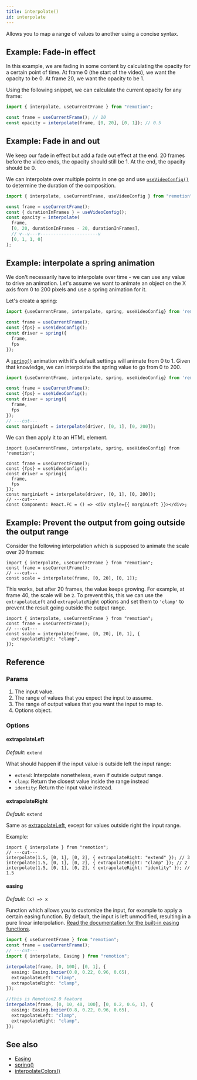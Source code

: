 ```yaml
---
title: interpolate()
id: interpolate
---
```



<YouTube
  minutes={6}
  href="https://www.youtube.com/watch?v=sff_CdWw_-c"
  thumb="https://i.ytimg.com/vi/sff_CdWw_-c/hqdefault.jpg?sqp=-oaymwEcCPYBEIoBSFXyq4qpAw4IARUAAIhCGAFwAcABBg==&rs=AOn4CLDPXdTFxf6qNNfkSr_91y0xVTXaXQ"
  title="How to interpolate()"
/>

Allows you to map a range of values to another using a concise syntax.

## Example: Fade-in effect

In this example, we are fading in some content by calculating the opacity for a certain point of time.
At frame 0 (the start of the video), we want the opacity to be 0.
At frame 20, we want the opacity to be 1.

Using the following snippet, we can calculate the current opacity for any frame:

```ts
import { interpolate, useCurrentFrame } from "remotion";

const frame = useCurrentFrame(); // 10
const opacity = interpolate(frame, [0, 20], [0, 1]); // 0.5
```

## Example: Fade in and out

We keep our fade in effect but add a fade out effect at the end.
20 frames before the video ends, the opacity should still be 1.
At the end, the opacity should be 0.

We can interpolate over multiple points in one go and use [`useVideoConfig()`](/docs/use-video-config) to determine the duration of the composition.

```ts
import { interpolate, useCurrentFrame, useVideoConfig } from "remotion";

const frame = useCurrentFrame();
const { durationInFrames } = useVideoConfig();
const opacity = interpolate(
  frame,
  [0, 20, durationInFrames - 20, durationInFrames],
  // v--v---v----------------------v
  [0, 1, 1, 0]
);
```

## Example: interpolate a spring animation

We don't necessarily have to interpolate over time - we can use any value to drive an animation.
Let's assume we want to animate an object on the X axis from 0 to 200 pixels and use a spring animation for it.

Let's create a spring:

```ts
import {useCurrentFrame, interpolate, spring, useVideoConfig} from 'remotion';

const frame = useCurrentFrame();
const {fps} = useVideoConfig();
const driver = spring({
  frame,
  fps
});
```

A [`spring()`](/docs/spring) animation with it's default settings will animate from 0 to 1.
Given that knowledge, we can interpolate the spring value to go from 0 to 200.

```ts
import {useCurrentFrame, interpolate, spring, useVideoConfig} from 'remotion';

const frame = useCurrentFrame();
const {fps} = useVideoConfig();
const driver = spring({
  frame,
  fps
});
// ---cut---
const marginLeft = interpolate(driver, [0, 1], [0, 200]);
```

We can then apply it to an HTML element.

```tsx
import {useCurrentFrame, interpolate, spring, useVideoConfig} from 'remotion';

const frame = useCurrentFrame();
const {fps} = useVideoConfig();
const driver = spring({
  frame,
  fps
});
const marginLeft = interpolate(driver, [0, 1], [0, 200]);
// ---cut---
const Component: React.FC = () => <div style={{ marginLeft }}></div>;
```

## Example: Prevent the output from going outside the output range

Consider the following interpolation which is supposed to animate the scale over 20 frames:

```tsx
import { interpolate, useCurrentFrame } from "remotion";
const frame = useCurrentFrame();
// ---cut---
const scale = interpolate(frame, [0, 20], [0, 1]);
```

This works, but after 20 frames, the value keeps growing. For example, at frame 40, the scale will be `2`.
To prevent this, this we can use the `extrapolateLeft` and `extrapolateRight` options and set them to `'clamp'` to prevent the result going outside the output range.

```tsx
import { interpolate, useCurrentFrame } from "remotion";
const frame = useCurrentFrame();
// ---cut---
const scale = interpolate(frame, [0, 20], [0, 1], {
  extrapolateRight: "clamp",
});
```

## Reference

### Params

1. The input value.
2. The range of values that you expect the input to assume.
3. The range of output values that you want the input to map to.
4. Options object.

### Options

#### extrapolateLeft

_Default_: `extend`

What should happen if the input value is outside left the input range:

- `extend`: Interpolate nonetheless, even if outside output range.
- `clamp`: Return the closest value inside the range instead
- `identity`: Return the input value instead.

#### extrapolateRight

_Default_: `extend`

Same as [extrapolateLeft](#extrapolateleft), except for values outside right the input range.

Example:

```tsx
import { interpolate } from "remotion";
// ---cut---
interpolate(1.5, [0, 1], [0, 2], { extrapolateRight: "extend" }); // 3
interpolate(1.5, [0, 1], [0, 2], { extrapolateRight: "clamp" }); // 2
interpolate(1.5, [0, 1], [0, 2], { extrapolateRight: "identity" }); // 1.5
```

#### easing

_Default_: `(x) => x`

Function which allows you to customize the input, for example to apply a certain easing function.
By default, the input is left unmodified, resulting in a pure linear interpolation. [Read the documentation for the built-in easing functions](/docs/easing).

```ts
import { useCurrentFrame } from "remotion";
const frame = useCurrentFrame();
// ---cut---
import { interpolate, Easing } from "remotion";

interpolate(frame, [0, 100], [0, 1], {
  easing: Easing.bezier(0.8, 0.22, 0.96, 0.65),
  extrapolateLeft: "clamp",
  extrapolateRight: "clamp",
});

//this is Remotion2.0 feature
interpolate(frame, [0, 10, 40, 100], [0, 0.2, 0.6, 1], {
  easing: Easing.bezier(0.8, 0.22, 0.96, 0.65),
  extrapolateLeft: "clamp",
  extrapolateRight: "clamp",
});
```

## See also

- [Easing](/docs/easing)
- [spring()](/docs/spring)
- [interpolateColors()](/docs/interpolate-colors)
